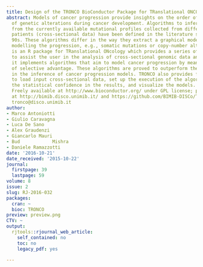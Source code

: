 ```yaml
---
title: Design of the TRONCO BioConductor Package for TRanslational ONCOlogy
abstract: Models of cancer progression provide insights on the order of accumulation
  of genetic alterations during cancer development. Algorithms to infer such models
  from the currently available mutational profiles collected from different cancer
  patients (cross-sectional data) have been defined in the literature since late the
  90s. These algorithms differ in the way they extract a graphical model of the events
  modelling the progression, e.g., somatic mutations or copy-number alterations. TRONCO
  is an R package for TRanslational ONcology which provides a series of functions
  to assist the user in the analysis of cross-sectional genomic data and, in particular,
  it implements algorithms that aim to model cancer progression by means of the notion
  of selective advantage. These algorithms are proved to outperform the current state-of-the-art
  in the inference of cancer progression models. TRONCO also provides functionalities
  to load input cross-sectional data, set up the execution of the algorithms, assess
  the statistical confidence in the results, and visualize the models. Availability.
  Freely available at http://www.bioconductor.org/ under GPL license; project hosted
  at http://bimib.disco.unimib.it/ and https://github.com/BIMIB-DISCo/TRONCO. Contact.
  tronco@disco.unimib.it
author:
- Marco Antoniotti
- Giulio Caravagna
- Luca De Sano
- Alex Graudenzi
- Giancarlo Mauri
- Bud            Mishra
- Daniele Ramazzotti
date: '2016-10-21'
date_received: '2015-10-22'
journal:
  firstpage: 39
  lastpage: 59
volume: 8
issue: 2
slug: RJ-2016-032
packages:
  cran: ~
  bioc: TRONCO
preview: preview.png
CTV: ~
output:
  rjtools::rjournal_web_article:
    self_contained: no
    toc: no
    legacy_pdf: yes

---
```

